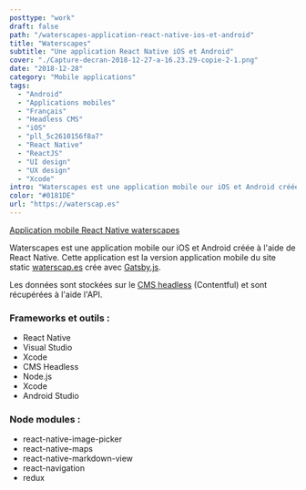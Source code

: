 ```yaml
---
posttype: "work"
draft: false
path: "/waterscapes-application-react-native-ios-et-android"
title: "Waterscapes"
subtitle: "Une application React Native iOS et Android"
cover: "./Capture-decran-2018-12-27-a-16.23.29-copie-2-1.png"
date: "2018-12-28"
category: "Mobile applications"
tags: 
  - "Android"
  - "Applications mobiles"
  - "Français"
  - "Headless CMS"
  - "iOS"
  - "pll_5c2610156f8a7"
  - "React Native"
  - "ReactJS"
  - "UI design"
  - "UX design"
  - "Xcode"
intro: "Waterscapes est une application mobile our iOS et Android créée à l'aide de React Native. Cette application est la version application mobile du site static [waterscap.es]."
color: "#0181DE"
url: "https://waterscap.es"
---
```


[Application mobile React Native waterscapes](Capture-decran-2018-12-27-a-16.23.29-copie-2-1.png)

Waterscapes est une application mobile our iOS et Android créée à l'aide de React Native. Cette application est la version application mobile du site static [waterscap.es](/work/waterscap-es-un-site-statique-realise-avec-gatsby/) crée avec [Gatsby.js](/gatsby-le-generateur-de-site-statique-base-sur-react-et-graphql).

Les données sont stockées sur le [CMS headless](/cms-headless-avantages-inconvenients-comparatif-des-5-leaders) (Contentful) et sont récupérées à l'aide l'API.

### Frameworks et outils :
- React Native
- Visual Studio
- Xcode
- CMS Headless
- Node.js
- Xcode
- Android Studio

### Node modules :
- react-native-image-picker
- react-native-maps
- react-native-markdown-view
- react-navigation
- redux
